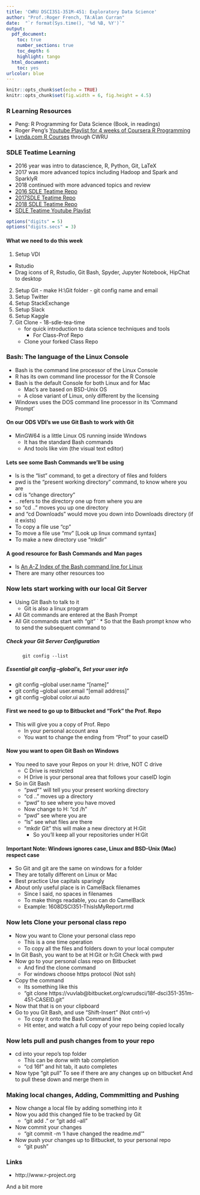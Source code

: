 ```yaml
---
title: 'CWRU DSCI351-351M-451: Exploratory Data Science'
author: "Prof.:Roger French, TA:Alan Curran"
date:  "`r format(Sys.time(), '%d %B, %Y')`"
output: 
  pdf_document:
    toc: true
    number_sections: true
    toc_depth: 6
    highlight: tango
  html_document:
    toc: yes
urlcolor: blue
---
```


 \setcounter{section}{1}
 \setcounter{subsection}{2}
 \setcounter{subsubsection}{0}

```r
knitr::opts_chunk$set(echo = TRUE)
knitr::opts_chunk$set(fig.width = 6, fig.height = 4.5) 
```
 
 <!-- 
 How to make comments inside Rmarkdown
-->

<!-- Or on a single line like this -->
 
 
### R Learning Resources

  * Peng: R Programming for Data Science (Book, in readings)
  * Roger Peng's [Youtube Playlist for 4 weeks of Coursera R Programming](https://www.youtube.com/playlist?list=PLjTlxb-wKvXNSDfcKPFH2gzHGyjpeCZmJ)
  - [Lynda.com R Courses](https://www.lynda.com/R-training-tutorials/1570-0.html) through CWRU
  
  
### SDLE Teatime Learning

  - 2016 year was intro to datascience, R, Python, Git, LaTeX
  - 2017 was more advanced topics including Hadoop and Spark and SparklyR
  - 2018 continued with more advanced topics and review
  - [2016 SDLE Teatime Repo](https://bitbucket.org/cwrudsci/16-sdle-teatime) 
  - [2017SDLE Teatime Repo](https://bitbucket.org/cwrudsci/17-sdle-teatime) 
  - [2018 SDLE Teatime Repo](https://bitbucket.org/cwrudsci/18-sdle-teatime/)
  - [SDLE Teatime Youtube Playlist](https://www.youtube.com/channel/UCer8o-Bxh-xef_6Kdmq4Kvg)
 
```r
options("digits" = 5)
options("digits.secs" = 3)
```

#### What we need to do this week

  1. Setup VDI
   - Rstudio
   - Drag icons of R, Rstudio, Git Bash, Spyder, Jupyter Notebook, HipChat to desktop 
  2. Setup Git
    - make H:\\Git folder
    - git config name and email
  3. Setup Twitter
  4. Setup StackExchange
  5. Setup Slack
  6. Setup Kaggle
  8. Git Clone
    - 18-sdle-tea-time
      - for quick introduction to data science techniques and tools
    - For Class-Prof Repo
      - Clone your forked Class Repo
      
 
### Bash: The language of the Linux Console
 
  * Bash is the command line processor of the Linux Console
  * R has its own command line processor for the R Console
  * Bash is the default Console for both Linux and for Mac
    + Mac's are based on BSD-Unix OS
    + A close variant of Linux, only different by the licensing
  * Windows uses the DOS command line processor in its 'Command Prompt'

 
#### On our ODS VDI's we use Git Bash to work with Git

  * MinGW64 is a little Linux OS running inside Windows
    + It has the standard Bash commands
    + And tools like vim (the visual text editor)
    
#### Lets see some Bash Commands we'll be using

  * ls is the "list" command, to get a directory of files and folders
  * pwd is the "present working directory" command, to know where you are
  * cd is "change directory" 
  * .. refers to the directory one up from where you are
  * so "cd .." moves you up one directory
  * and "cd Downloads" would move you down into Downloads directory (if it exists)
  * To copy a file use "cp"
  * To move a file use "mv"  [Look up linux command syntax]
  * To make a new directory use "mkdir"
    
#### A good resource for Bash Commands and Man pages

  * Is [An A-Z Index of the Bash command line for Linux](http://ss64.com/bash/)
  * There are many other resources too

### Now lets start working with our local Git Server

  * Using Git Bash to talk to it
    * Git is also a linux program 
  * All Git commands are entered at the Bash Prompt
  * All Git commands start with "git "
 ` * So that the Bash prompt know who to send the subsequent command to
    
##### Check your Git Server Configuration
          
          git config --list

##### Essential git config --global's, Set your user info

  - git config --global user.name "[name]"
  - git config --global user.email "[email address]"
  - git config --global color.ui auto

#### First we need to go up to Bitbucket and "Fork" the Prof. Repo

  * This will give you a copy of Prof. Repo
    * In your personal account area
    * You want to change the ending from "Prof" to your caseID
    
#### Now you want to open Git Bash on Windows

  * You need to save your Repos on your H: drive, NOT C drive
    * C Drive is restricted
    * H Drive is your personal area that follows your caseID login
  * So in Git Bash
    * "pwd"" will tell you your present working directory
    * "cd .." moves up a directory
    * "pwd" to see where you have moved
    * Now change to H: "cd /h"
    * "pwd" see where you are
    * "ls" see what files are there
    * "mkdir Git"  this will make a new directory at H:Git
      + So you'll keep all your repositories under H:Git

#### Important Note: Windows ignores case, Linux and BSD-Unix (Mac) respect case

  * So Git and git are the same on windows for a folder
  * They are totally different on Linux or Mac
  * Best practice Use capitals sparingly
  * About only useful place is in CamelBack filenames
    * Since I said, no spaces in filenames
    * To make things readable, you can do CamelBack
    * Example: 1608DSCI351-ThisIsMyReport.rmd
    
### Now lets Clone your personal class repo    
    
  * Now you want to Clone your personal class repo
    * This is a one time operation
    * To copy all the files and folders down to your local computer
  * In Git Bash, you want to be at H:Git or h:Git
    Check with pwd
  * Now go to your personal class repo on Bitbucket
    * And find the clone command
    * For windows choose https protocol (Not ssh)
  * Copy the command
    * Its something like this 
    * "git clone https://vuvlab@bitbucket.org/cwrudsci/18f-dsci351-351m-451-CASEID.git"
  * Now that that is on your clipboard
  * Go to you Git Bash, and use "Shift-Insert" (Not cntrl-v)
    * To copy it onto the Bash Command line
    * Hit enter, and watch a full copy of your repo being copied locally
    
### Now lets pull and push changes from to your repo

  * cd into your repo's top folder
    * This can be donw with tab completion
    * "cd 16f" and hit tab, it auto completes
  * Now type "git pull" To see if there are any changes up on bitbucket
    And to pull these down and merge them in

### Making local changes, Adding, Commmitting and Pushing

  * Now change a local file by adding something into it
  * Now you add this changed file to be tracked by Git
    * "git add ." or "git add --all"
  * Now commit your changes
    * "git commit -m 'I have changed the readme.md' "
  * Now push your changes up to Bitbucket, to your personal repo
    * "git push"
    
### Links
 
  - http://www.r-project.org 
  
  And a bit more


